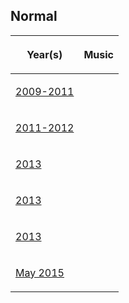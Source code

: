 

==Normal==
<center>
{|class="wikitable" border="1"
!Year(s)!!Music
|-
|[[Media:RoomsCove.swf|2009-2011]]||{{n/a}}
|-
|[[Media:RoomsCove 2.swf|2011-2012]]||{{n/a}}
|-
|[[Media:RoomsCove 3.swf|2013]]||{{n/a}}
|-
|[[Media:RoomsCove 4.swf|2013]]||{{n/a}}
|-
|[[Media:RoomsCove 5.swf|2013]]||{{n/a}}
|-
|[[Media:RoomsCove-May2015.swf|May 2015]]||{{n/a}}
|}
</center>

{{Places}}